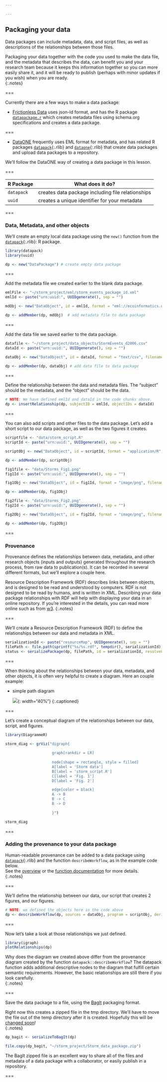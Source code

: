 ```yaml
---

---
```


## Packaging your data

Data packages can include metadata, data, and script files, as well as descriptions of the relationships between those files.   

Packaging your data together with the code you used to make the data file, and the metadata that describes the data, can benefit you and your research team because it keeps this information together so you can more easily share it, and it will be ready to publish (perhaps with minor updates if you wish) when you are ready.  
{:.notes}

===

Currently there are a few ways to make a data package:   

- [Frictionless Data](https://frictionlessdata.io/docs/data-package/) uses json-ld format, and has the R package [`datapackage.r`](https://github.com/frictionlessdata/datapackage-r) which creates metadata files using schema.org specifications and creates a data package.  

===

- [DataONE](https://www.dataone.org/) frequently uses EML format for metadata, and has related R packages [`datapack`](){:.rlib} and [`dataone`](){:.rlib} that create data packages and upload data packages to a repository.  

We'll follow the DataONE way of creating a data package in this lesson.  

===

| R Package   | What does it do?                                      |
|-------------+-------------------------------------------------------|
| `datapack`  | creates data package including file relationships     |
| `uuid`      | creates a unique identifier for your metadata         |

===

### Data, Metadata, and other objects

We'll create an empty local data package using the `new()` function from the [`datapack`](){:.rlib}: R package.

```r
library(datapack) 
library(uuid)

dp <- new("DataPackage") # create empty data package
```

===

Add the metadata file we created earlier to the blank data package.

```r
emlFile <- "~/storm_project/eml/storm_events_package_id.xml"
emlId <- paste("urn:uuid:", UUIDgenerate(), sep = "")

mdObj <- new("DataObject", id = emlId, format = "eml://ecoinformatics.org/eml-2.1.1", file = emlFile)

dp <- addMember(dp, mdObj)  # add metadata file to data package
```

===

Add the data file we saved earlier to the data package.

```r
datafile <- "~/storm_project/data_objects/StormEvents_d2006.csv"
dataId <- paste("urn:uuid:", UUIDgenerate(), sep = "")

dataObj <- new("DataObject", id = dataId, format = "text/csv", filename = datafile) 

dp <- addMember(dp, dataObj) # add data file to data package
```

===

Define the relationship between the data and metadata files.  The "subject" should be the metadata, and the "object" should be the data.   

```r
# NOTE: We have defined emlId and dataId in the code chunks above.  
dp <- insertRelationship(dp, subjectID = emlId, objectIDs = dataId)
```

===

You can also add scripts and other files to the data package.  Let's add a short script to our data package, as well as the two figures it creates. 

```r
scriptfile <- "data/storm_script.R"
scriptId <- paste("urn:uuid:", UUIDgenerate(), sep = "")

scriptObj <- new("DataObject", id = scriptId, format = "application/R", filename = scriptfile)

dp <- addMember(dp, scriptObj)
```

```r
fig1file <- "data/Storms_Fig1.png"
fig1Id <- paste("urn:uuid:", UUIDgenerate(), sep = "")

fig1Obj <- new("DataObject", id = fig1Id, format = "image/png", filename = fig1file)

dp <- addMember(dp, fig1Obj)
```

```r
fig2file <- "data/Storms_Fig2.png"
fig2Id <- paste("urn:uuid:", UUIDgenerate(), sep = "")

fig2Obj <- new("DataObject", id = fig2Id, format = "image/png", filename = fig2file)

dp <- addMember(dp, fig2Obj)
```

===

### Provenance

Provenance defines the relationships between data, metadata, and other research objects (inputs and outputs) generated throughout the research process, from raw data to publication(s). It can be recorded in several different formats, but we'll explore a couple here.  

Resource Description Framework (RDF) describes links between objects, and is designed to be read and understood by computers.  RDF is not designed to be read by humans, and is written in XML.  Describing your data package relationships with RDF will help with displaying your data in an online repository.  If you're interested in the details, you can read more online such as from [w3](https://www.w3schools.com/XML/xml_rdf.asp).
{:.notes}

===

We'll create a Resource Description Framework (RDF) to define the relationships between our data and metadata in XML.  

```r
serializationId <- paste("resourceMap", UUIDgenerate(), sep = "")
filePath <- file.path(sprintf("%s/%s.rdf", tempdir(), serializationId))
status <- serializePackage(dp, filePath, id = serializationId, resolveURI = "")
```

===

When thinking about the relationships between your data, metadata, and other objects, it is often very helpful to create a diagram.  Here an couple example:

 - simple path diagram  
 
   ![]({% include asset.html path="images/simple_grv.png" %}){: width="40%"}
   {:.captioned}

===

Let's create a conceptual diagram of the relationships between our data, script, and figures.  

```r
library(DiagrammeR)

storm_diag <- grViz("digraph{
         
                     graph[rankdir = LR]
                     
                     node[shape = rectangle, style = filled]  
                     A[label = 'Storm data']
                     B[label = 'storm_script.R']
                     C[label = 'Fig. 1']
                     D[label = 'Fig. 2']

                     edge[color = black]
                     A -> B
                     B -> C
                     B -> D
                     
                     }")

storm_diag
```

===

### Adding the provenance to your data package

Human-readable provenance can be added to a data package using [`datapack`](){:.rlib} and the function `describeWorkflow`, as in the example code below.  
See the [overview](https://docs.ropensci.org/datapack/articles/datapack-overview.html) or the [function documentation](https://docs.ropensci.org/datapack/reference/describeWorkflow.html) for more details.  
{:.notes}

===

We'll define the relationship between our data, our script that creates 2 figures, and our figures.  

```r
# NOTE: we defined the objects here in the code above
dp <- describeWorkflow(dp, sources = dataObj, program = scriptObj, derivations = c(fig1Obj, fig2Obj))
```

===

Now let's take a look at those relationships we just defined. 

```r
library(igraph)
plotRelationships(dp)
```

Why does the diagram we created above differ from the provenance diagram created by the function `datapack::describeWorkflow`?  The datapack function adds additional descriptive nodes to the diagram that fulfill certain semantic requirements.  However, the basic relationships are still there if you look carefully.  
{:.notes}

===

Save the data package to a file, using the [BagIt](https://tools.ietf.org/id/draft-kunze-bagit-16.html) packaging format.  

Right now this creates a zipped file in the tmp directory.  We'll have to move the file 
out of the temp directory after it is created.  Hopefully this will be [changed soon](https://github.com/ropensci/datapack/issues/108)!  
{:.notes}

```r
dp_bagit <- serializeToBagIt(dp) 

file.copy(dp_bagit, "~/storm_project/Storm_data_package.zip") 
```

The BagIt zipped file is an excellent way to share all of the files and metadata of a data package with a collaborator, or easily publish in a repository.

===
